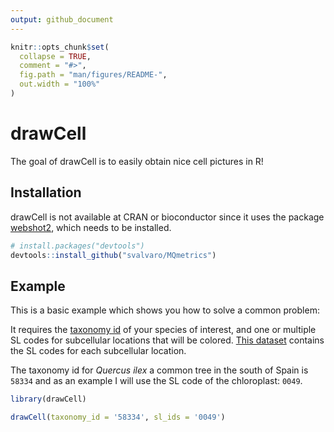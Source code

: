 ```yaml
---
output: github_document
---
```


<!-- README.md is generated from README.Rmd. Please edit that file -->

```r
knitr::opts_chunk$set(
  collapse = TRUE,
  comment = "#>",
  fig.path = "man/figures/README-",
  out.width = "100%"
)
```

# drawCell

<!-- badges: start -->
<!-- badges: end -->

The goal of drawCell is to easily obtain nice cell pictures in R!

## Installation

drawCell is not available at CRAN or bioconductor since it uses the package [webshot2](https://github.com/rstudio/webshot2), which needs to be installed. 

``` r
# install.packages("devtools")
devtools::install_github("svalvaro/MQmetrics")
```

## Example

This is a basic example which shows you how to solve a common problem:



It requires the [taxonomy id](https://www.ncbi.nlm.nih.gov/taxonomy/) of your species of interest, and one or multiple SL codes for subcellular locations that will be colored. [This dataset ](http://current.geneontology.org/ontology/external2go/uniprotkb_sl2go) contains the SL codes for each subcellular location.


The taxonomy id for *Quercus ilex* a common tree in the south of Spain is `58334` and as an example I will use the SL code of the chloroplast: `0049`.

```r

library(drawCell)

drawCell(taxonomy_id = '58334', sl_ids = '0049')

```






